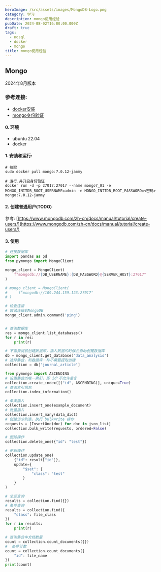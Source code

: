 ```yaml
---
heroImage: /src/assets/images/MongoDB-Logo.png
category: 学习
description: mongo使用经验
pubDate: 2024-08-02T16:00:00.000Z
draft: true
tags:
  - nosql
  - docker
  - mongo
title: mongo使用经验
---
```


## Mongo

2024年8月版本

### 参考连接:

* [docker安装](https://linhx1999.github.io/post/docker20247/)
* [mongo身份验证](https://www.mongodb.com/zh-cn/docs/manual/tutorial/configure-scram-client-authentication/)

#### 0. 环境

* ubuntu 22.04
* docker

#### 1. 安装和运行:

```shell
# 拉取
sudo docker pull mongo:7.0.12-jammy

# 运行,并开启身份验证
docker run -d -p 27017:27017 --name mongo7_01 -e MONGO_INITDB_ROOT_USERNAME=admin -e MONGO_INITDB_ROOT_PASSWORD=<密码>  mongo:7.0.12-jammy

```

#### 2. 创建普通用户(TODO)

参考: [https://www.mongodb.com/zh-cn/docs/manual/tutorial/create-users/](https://www.mongodb.com/zh-cn/docs/manual/tutorial/create-users/)

#### 3. 使用

```python
# 连接数据库
import pandas as pd
from pymongo import MongoClient

mongo_client = MongoClient(
    f"mongodb://{DB_USERNAME}:{DB_PASSWORD}@{SERVER_HOST}:27017"
)

# mongo_client = MongoClient(
#     f"mongodb://109.244.159.123:27017"
# )

# 检查连接
# 尝试连接到MongoDB
mongo_client.admin.command('ping')
```

```python

# 查询数据库
res = mongo_client.list_databases()
for r in res:
    print(r)

# 不需要提前创建数据库，插入数据的时候会自动创建数据库
db = mongo_client.get_database("data_analysis")
# 选择集合，和数据库一样不需要提取创建
collection = db['journal_article'] 
```

```python
from pymongo import ASCENDING
# 设置集合的唯一索引，即'id'不允许重复
collection.create_index([("id", ASCENDING)], unique=True)
# 查询索引信息
collection.index_information()

# 单条插入
collection.insert_one(example_document)
# 批量插入
collection.insert_many(data_dict)
# 创建请求列表，执行 bulkWrite 操作
requests = [InsertOne(doc) for doc in json_list]
collection.bulk_write(requests, ordered=False)

# 删除操作
collection.delete_one({"id": "test"})

# 更新操作
collection.update_one(
    {"id": result["id"]}, 
    update={
        "$set": {
            "class": "test"
        }
    }
)

# 全部查询
results = collection.find({})
# 条件查询
results = collection.find({
    "class": file_class
})
for r in results:
    print(r)

# 查询集合中文档数量
count = collection.count_documents({})
#  条件计数
count = collection.count_documents({
    "id": file_name
})
print(count)




```
